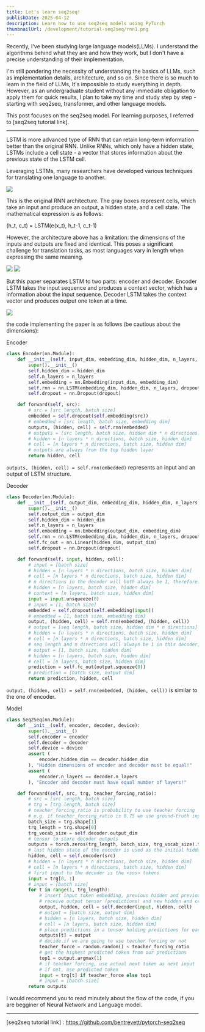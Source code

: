 ```yaml
---
title: Let's learn seq2seq!
publishDate: 2025-04-12
description: Learn how to use seq2seq models using PyTorch
thumbnailUrl: /development/tutorial-seq2seq/rnn1.png
---
```


Recently, I've been studying large language models(LLMs). I understand the algorithms behind what they are and how they work, but I don't have a precise understanding of their implementation.

I'm still pondering the necessity of understanding the basics of LLMs, such as implementation details, architecture, and so on. Since there is so much to learn in the field of LLMs, It's impossible to study everything in depth. However, as an undergraduate student without any immediate obligation to apply them for quick results, I plan to take my time and study step by step - starting with seq2seq, transformer, and other language models.

This post focuses on the seq2seq model. For learning purposes, I referred to [seq2seq tutorial link].

---

LSTM is more advanced type of RNN that can retain long-term information better than the original RNN. Unlike RNNs, which only have a hidden state, LSTMs include a cell state - a vector that stores information about the previous state of the LSTM cell.

Leveraging LSTMs, many researchers have developed various techniques for translating one language to another.

![](/development/tutorial-seq2seq/rnn1.png)

This is the original RNN architecture. The gray boxes represent cells, which take an input and produce an output, a hidden state, and a cell state.
The mathematical expression is as follows:

(h_t, c_t) = LSTM(e(x_t), h_t-1, c_t-1)

However, the architecture above has a limitation: the dimensions of the inputs and outputs are fixed and identical. This poses a significant challenge for translation tasks, as most languages vary in length when expressing the same meaning.

![](/development/tutorial-seq2seq/lstm1.png)
![](/development/tutorial-seq2seq/lstm2.png)

But this paper separates LSTM to two parts: encoder and decoder. Encoder LSTM takes the input sequence and produces a context vector, which has a information about the input sequence. Decoder LSTM takes the context vector and produces output one token at a time.


![](/development/tutorial-seq2seq/seq2seq1.png)

the code implementing the paper is as follows (be cautious about the dimensions):

Encoder
```python
class Encoder(nn.Module):
    def __init__(self, input_dim, embedding_dim, hidden_dim, n_layers, dropout):
        super().__init__()
        self.hidden_dim = hidden_dim
        self.n_layers = n_layers
        self.embedding = nn.Embedding(input_dim, embedding_dim)
        self.rnn = nn.LSTM(embedding_dim, hidden_dim, n_layers, dropout=dropout)
        self.dropout = nn.Dropout(dropout)

    def forward(self, src):
        # src = [src length, batch size]
        embedded = self.dropout(self.embedding(src))
        # embedded = [src length, batch size, embedding dim]
        outputs, (hidden, cell) = self.rnn(embedded)
        # outputs = [src length, batch size, hidden dim * n directions]
        # hidden = [n layers * n directions, batch size, hidden dim]
        # cell = [n layers * n directions, batch size, hidden dim]
        # outputs are always from the top hidden layer
        return hidden, cell
```

`outputs, (hidden, cell) = self.rnn(embedded)` represents an input and an output of LSTM structure.


Decoder
```python
class Decoder(nn.Module):
    def __init__(self, output_dim, embedding_dim, hidden_dim, n_layers, dropout):
        super().__init__()
        self.output_dim = output_dim
        self.hidden_dim = hidden_dim
        self.n_layers = n_layers
        self.embedding = nn.Embedding(output_dim, embedding_dim)
        self.rnn = nn.LSTM(embedding_dim, hidden_dim, n_layers, dropout=dropout)
        self.fc_out = nn.Linear(hidden_dim, output_dim)
        self.dropout = nn.Dropout(dropout)

    def forward(self, input, hidden, cell):
        # input = [batch size]
        # hidden = [n layers * n directions, batch size, hidden dim]
        # cell = [n layers * n directions, batch size, hidden dim]
        # n directions in the decoder will both always be 1, therefore:
        # hidden = [n layers, batch size, hidden dim]
        # context = [n layers, batch size, hidden dim]
        input = input.unsqueeze(0)
        # input = [1, batch size]
        embedded = self.dropout(self.embedding(input))
        # embedded = [1, batch size, embedding dim]
        output, (hidden, cell) = self.rnn(embedded, (hidden, cell))
        # output = [seq length, batch size, hidden dim * n directions]
        # hidden = [n layers * n directions, batch size, hidden dim]
        # cell = [n layers * n directions, batch size, hidden dim]
        # seq length and n directions will always be 1 in this decoder, therefore:
        # output = [1, batch size, hidden dim]
        # hidden = [n layers, batch size, hidden dim]
        # cell = [n layers, batch size, hidden dim]
        prediction = self.fc_out(output.squeeze(0))
        # prediction = [batch size, output dim]
        return prediction, hidden, cell
```

`output, (hidden, cell) = self.rnn(embedded, (hidden, cell))` is similar to the one of encoder.


Model
```python
class Seq2Seq(nn.Module):
    def __init__(self, encoder, decoder, device):
        super().__init__()
        self.encoder = encoder
        self.decoder = decoder
        self.device = device
        assert (
            encoder.hidden_dim == decoder.hidden_dim
        ), "Hidden dimensions of encoder and decoder must be equal!"
        assert (
            encoder.n_layers == decoder.n_layers
        ), "Encoder and decoder must have equal number of layers!"

    def forward(self, src, trg, teacher_forcing_ratio):
        # src = [src length, batch size]
        # trg = [trg length, batch size]
        # teacher_forcing_ratio is probability to use teacher forcing
        # e.g. if teacher_forcing_ratio is 0.75 we use ground-truth inputs 75% of the time
        batch_size = trg.shape[1]
        trg_length = trg.shape[0]
        trg_vocab_size = self.decoder.output_dim
        # tensor to store decoder outputs
        outputs = torch.zeros(trg_length, batch_size, trg_vocab_size).to(self.device)
        # last hidden state of the encoder is used as the initial hidden state of the decoder
        hidden, cell = self.encoder(src)
        # hidden = [n layers * n directions, batch size, hidden dim]
        # cell = [n layers * n directions, batch size, hidden dim]
        # first input to the decoder is the <sos> tokens
        input = trg[0, :]
        # input = [batch size]
        for t in range(1, trg_length):
            # insert input token embedding, previous hidden and previous cell states
            # receive output tensor (predictions) and new hidden and cell states
            output, hidden, cell = self.decoder(input, hidden, cell)
            # output = [batch size, output dim]
            # hidden = [n layers, batch size, hidden dim]
            # cell = [n layers, batch size, hidden dim]
            # place predictions in a tensor holding predictions for each token
            outputs[t] = output
            # decide if we are going to use teacher forcing or not
            teacher_force = random.random() < teacher_forcing_ratio
            # get the highest predicted token from our predictions
            top1 = output.argmax(1)
            # if teacher forcing, use actual next token as next input
            # if not, use predicted token
            input = trg[t] if teacher_force else top1
            # input = [batch size]
        return outputs
```

I would recommend you to read minutely about the flow of the code, if you are begginer of Neural Network and Language model.

---
[seq2seq tutorial link] : https://github.com/bentrevett/pytorch-seq2seq
